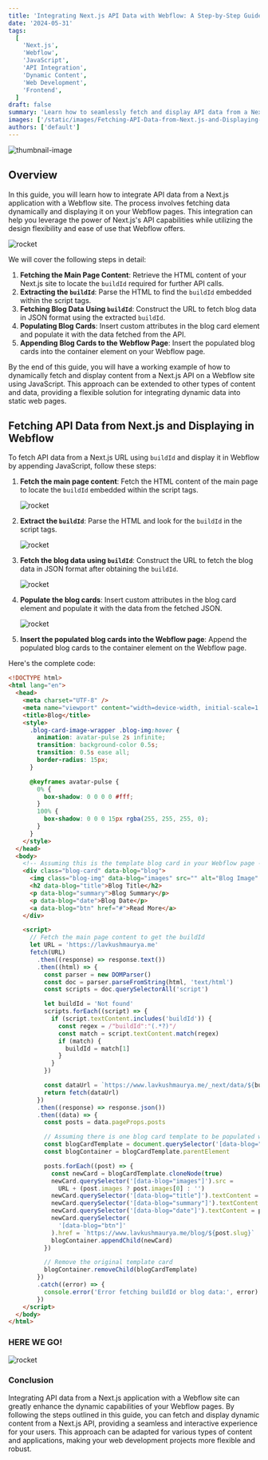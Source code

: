 ```yaml
---
title: 'Integrating Next.js API Data with Webflow: A Step-by-Step Guide'
date: '2024-05-31'
tags:
  [
    'Next.js',
    'Webflow',
    'JavaScript',
    'API Integration',
    'Dynamic Content',
    'Web Development',
    'Frontend',
  ]
draft: false
summary: 'Learn how to seamlessly fetch and display API data from a Next.js application on your Webflow site using JavaScript. This guide covers extracting the buildId, fetching blog data, and dynamically populating Webflow elements with the retrieved content.'
images: ['/static/images/Fetching-API-Data-from-Next.js-and-Displaying-in-Webflow.png']
authors: ['default']
---
```



![thumbnail-image](/static/images/Fetching-API-Data-from-Next.js-and-Displaying-in-Webflow.png)

## Overview

In this guide, you will learn how to integrate API data from a Next.js application with a Webflow site. The process involves fetching data dynamically and displaying it on your Webflow pages. This integration can help you leverage the power of Next.js's API capabilities while utilizing the design flexibility and ease of use that Webflow offers.

   ![rocket](/static/images/31stMay-0.png)

We will cover the following steps in detail:

1. **Fetching the Main Page Content**: Retrieve the HTML content of your Next.js site to locate the `buildId` required for further API calls.
2. **Extracting the `buildId`**: Parse the HTML to find the `buildId` embedded within the script tags.
3. **Fetching Blog Data Using `buildId`**: Construct the URL to fetch blog data in JSON format using the extracted `buildId`.
4. **Populating Blog Cards**: Insert custom attributes in the blog card element and populate it with the data fetched from the API.
5. **Appending Blog Cards to the Webflow Page**: Insert the populated blog cards into the container element on your Webflow page.

By the end of this guide, you will have a working example of how to dynamically fetch and display content from a Next.js API on a Webflow site using JavaScript. This approach can be extended to other types of content and data, providing a flexible solution for integrating dynamic data into static web pages.

## Fetching API Data from Next.js and Displaying in Webflow

To fetch API data from a Next.js URL using `buildId` and display it in Webflow by appending JavaScript, follow these steps:

1. **Fetch the main page content**:
   Fetch the HTML content of the main page to locate the `buildId` embedded within the script tags.

   ![rocket](/static/images/31stMay-1.png)

2. **Extract the `buildId`**:
   Parse the HTML and look for the `buildId` in the script tags.

   ![rocket](/static/images/31stMay-2.png)

3. **Fetch the blog data using `buildId`**:
   Construct the URL to fetch the blog data in JSON format after obtaining the `buildId`.

   ![rocket](/static/images/31stMay-3.png)

4. **Populate the blog cards**:
   Insert custom attributes in the blog card element and populate it with the data from the fetched JSON.

   ![rocket](/static/images/31stMay-4.png)

5. **Insert the populated blog cards into the Webflow page**:
   Append the populated blog cards to the container element on the Webflow page.

Here's the complete code:

```html
<!DOCTYPE html>
<html lang="en">
  <head>
    <meta charset="UTF-8" />
    <meta name="viewport" content="width=device-width, initial-scale=1.0" />
    <title>Blog</title>
    <style>
      .blog-card-image-wrapper .blog-img:hover {
        animation: avatar-pulse 2s infinite;
        transition: background-color 0.5s;
        transition: 0.5s ease all;
        border-radius: 15px;
      }

      @keyframes avatar-pulse {
        0% {
          box-shadow: 0 0 0 0 #fff;
        }
        100% {
          box-shadow: 0 0 0 15px rgba(255, 255, 255, 0);
        }
      }
    </style>
  </head>
  <body>
    <!-- Assuming this is the template blog card in your Webflow page -->
    <div class="blog-card" data-blog="blog">
      <img class="blog-img" data-blog="images" src="" alt="Blog Image" />
      <h2 data-blog="title">Blog Title</h2>
      <p data-blog="summary">Blog Summary</p>
      <p data-blog="date">Blog Date</p>
      <a data-blog="btn" href="#">Read More</a>
    </div>

    <script>
      // Fetch the main page content to get the buildId
      let URL = 'https://lavkushmaurya.me'
      fetch(URL)
        .then((response) => response.text())
        .then((html) => {
          const parser = new DOMParser()
          const doc = parser.parseFromString(html, 'text/html')
          const scripts = doc.querySelectorAll('script')

          let buildId = 'Not found'
          scripts.forEach((script) => {
            if (script.textContent.includes('buildId')) {
              const regex = /"buildId":"(.*?)"/
              const match = script.textContent.match(regex)
              if (match) {
                buildId = match[1]
              }
            }
          })

          const dataUrl = `https://www.lavkushmaurya.me/_next/data/${buildId}/blog.json`
          return fetch(dataUrl)
        })
        .then((response) => response.json())
        .then((data) => {
          const posts = data.pageProps.posts

          // Assuming there is one blog card template to be populated with each post
          const blogCardTemplate = document.querySelector('[data-blog="blog"]')
          const blogContainer = blogCardTemplate.parentElement

          posts.forEach((post) => {
            const newCard = blogCardTemplate.cloneNode(true)
            newCard.querySelector('[data-blog="images"]').src =
              URL + (post.images ? post.images[0] : '')
            newCard.querySelector('[data-blog="title"]').textContent = post.title
            newCard.querySelector('[data-blog="summary"]').textContent = post.summary
            newCard.querySelector('[data-blog="date"]').textContent = post.date
            newCard.querySelector(
              '[data-blog="btn"]'
            ).href = `https://www.lavkushmaurya.me/blog/${post.slug}`
            blogContainer.appendChild(newCard)
          })

          // Remove the original template card
          blogContainer.removeChild(blogCardTemplate)
        })
        .catch((error) => {
          console.error('Error fetching buildId or blog data:', error)
        })
    </script>
  </body>
</html>
```

### HERE WE GO!

![rocket](/static/images/31stMay-5.png)

### Conclusion

Integrating API data from a Next.js application with a Webflow site can greatly enhance the dynamic capabilities of your Webflow pages. By following the steps outlined in this guide, you can fetch and display dynamic content from a Next.js API, providing a seamless and interactive experience for your users. This approach can be adapted for various types of content and applications, making your web development projects more flexible and robust.
